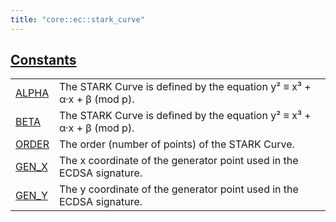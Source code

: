 ```yaml
---
title: "core::ec::stark_curve"
---
```





## [Constants](./core-ec-stark_curve-constants)

| | |
|:---|:---|
| [ALPHA](./core-ec-stark_curve-ALPHA) | The STARK Curve is defined by the equation y² ≡ x³ + α·x + β (mod p). |
| [BETA](./core-ec-stark_curve-BETA) | The STARK Curve is defined by the equation y² ≡ x³ + α·x + β (mod p). |
| [ORDER](./core-ec-stark_curve-ORDER) | The order (number of points) of the STARK Curve. |
| [GEN_X](./core-ec-stark_curve-GEN_X) | The x coordinate of the generator point used in the ECDSA signature. |
| [GEN_Y](./core-ec-stark_curve-GEN_Y) | The y coordinate of the generator point used in the ECDSA signature. |
